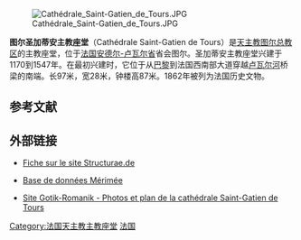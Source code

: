 {{Unreferenced |time=2009-05-15T05:29:40+00:00 }}
{{noteTA
|1=zh-cn:图尔;zh-tw:都爾;
}}
[[File:Cathédrale_Saint-Gatien_de_Tours.JPG|thumb]]

'''图尔圣加蒂安主教座堂'''（Cathédrale Saint-Gatien de Tours）是[[天主教图尔总教区|天主教图尔总教区]]的主教座堂，位于[[法国|法国]][[安德尔-卢瓦尔省|安德尔-卢瓦尔省]]省会图尔。圣加蒂安主教座堂兴建于1170到1547年。在最初兴建时，它位于从[[巴黎|巴黎]]到法国西南部大道穿越[[卢瓦尔河|卢瓦尔河]]桥梁的南端。长97米，宽28米，钟楼高87米。1862年被列为法国历史文物。

== 参考文献 ==
{{reflist}}

== 外部链接 ==
* {{fr icon}} [http://fr.structurae.de/structures/data/index.cfm?ID=s0011458 Fiche sur le site Structurae.de]{{Wayback|url=http://fr.structurae.de/structures/data/index.cfm?ID=s0011458 |date=20110615035249 }}
* {{fr icon}} [https://archive.is/19990427233905/http://www.culture.fr/documentation/merimee/accueil.htm Base de données Mérimée]
* {{de icon}} {{fr icon}} [http://www.gotik-romanik.de/ToursThumbnails/Thumbnails.html Site Gotik-Romanik - Photos et plan de la cathédrale Saint-Gatien de Tours]{{Wayback|url=http://www.gotik-romanik.de/ToursThumbnails/Thumbnails.html |date=20110119052025 }}

{{commons cat|Cathédrale Saint-Gatien de Tours}}
{{coord|47|23|44|N|0|41|40|E|type:landmark_region:FR|display=title}}

{{Authority control}}
[[Category:法国天主教主教座堂|Category:法国天主教主教座堂]]
[[Category:哥特式教堂|法国]]